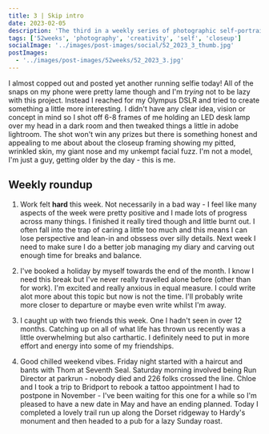```yaml
---
title: 3 | Skip intro
date: 2023-02-05
description: 'The third in a weekly series of photographic self-portraits of Stuart Mackenzie.'
tags: ['52weeks', 'photography', 'creativity', 'self', 'closeup']
socialImage: '../images/post-images/social/52_2023_3_thumb.jpg'
postImages:
  - '../images/post-images/52weeks/52_2023_3.jpg'
---
```



<GatsbyImage
  alt="My grumpy, pitted, wrinkled face illunminated in a dark frame by a desk lamp"
  title="Three - Skip intro"
  image={getImage(props.data.mdx.frontmatter.postImages[0])}
  className="imageFull"
/>

I almost copped out and posted yet another running selfie today! All of the snaps on my phone were pretty lame though and I'm _trying_ not to be lazy with this project. Instead I reached for my Olympus DSLR and tried to create something a little more interesting. I didn't have any clear idea, vision or concept in mind so I shot off 6-8 frames of me holding an LED desk lamp over my head in a dark room and then tweaked things a little in adobe lightroom. The shot won't win any prizes but there is something honest and appealing to me about about the closeup framing showing my pitted, wrinkled skin, my giant nose and my unkempt facial fuzz. I'm not a model, I'm just a guy, getting older by the day - this is me.

## Weekly roundup

1. Work felt **hard** this week. Not necessarily in a bad way - I feel like many aspects of the week were pretty positive and I made lots of progress across many things. I finished it really tired though and little burnt out. I often fall into the trap of caring a little too much and this means I can lose perspective and lean-in and obssess over silly details. Next week I need to make sure I do a better job managing my diary and carving out enough time for breaks and balance.

2. I've booked a holiday by myself towards the end of the month. I know I need this break but I've never really travelled alone before (other than for work). I'm excited and really anxious in equal measure. I could write alot more about this topic but now is not the time. I'll probably write more closer to departure or maybe even write whilst I'm away.

3. I caught up with two friends this week. One I hadn't seen in over 12 months. Catching up on all of what life has thrown us recently was a little overwhelming but also carthartic. I definitely need to put in more effort and energy into some of my friendships.

4. Good chilled weekend vibes. Friday night started with a haircut and bants with Thom at Seventh Seal. Saturday morning involved being Run Director at parkrun - nobody died and 226 folks crossed the line. Chloe and I took a trip to Bridport to rebook a tattoo appointment I had to postpone in November - I've been waiting for this one for a while so I'm pleased to have a new date in May and have an ending planned. Today I completed a lovely trail run up along the Dorset ridgeway to Hardy's monument and then headed to a pub for a lazy Sunday roast.
